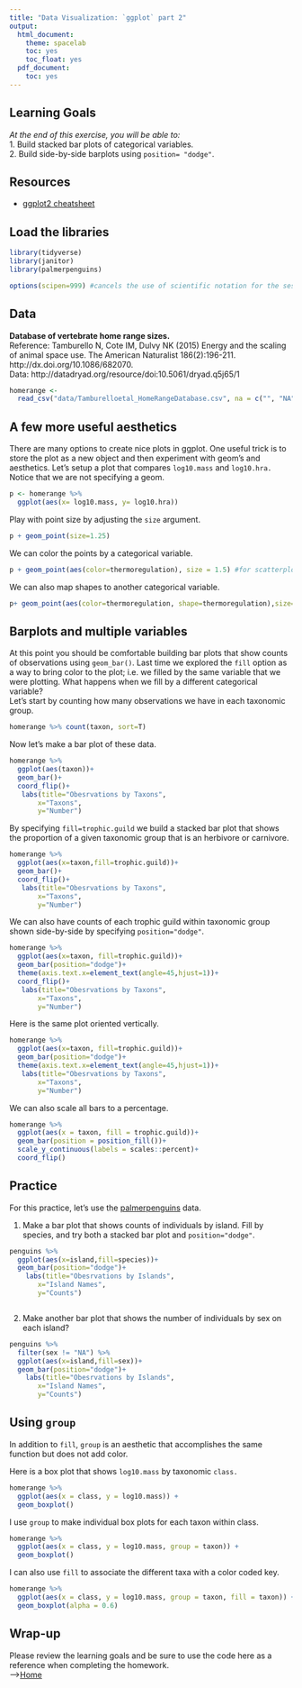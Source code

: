 ```yaml
---
title: "Data Visualization: `ggplot` part 2"
output:
  html_document:
    theme: spacelab
    toc: yes
    toc_float: yes
  pdf_document:
    toc: yes
---
```


## Learning Goals
*At the end of this exercise, you will be able to:*    
1. Build stacked bar plots of categorical variables.  
2. Build side-by-side barplots using `position= "dodge"`.  

## Resources
- [ggplot2 cheatsheet](https://www.rstudio.com/wp-content/uploads/2015/03/ggplot2-cheatsheet.pdf)

## Load the libraries
```r
library(tidyverse)
library(janitor)
library(palmerpenguins)
```

```r
options(scipen=999) #cancels the use of scientific notation for the session
```

## Data
**Database of vertebrate home range sizes.**  
Reference: Tamburello N, Cote IM, Dulvy NK (2015) Energy and the scaling of animal space use. The American Naturalist 186(2):196-211. http://dx.doi.org/10.1086/682070.  
Data: http://datadryad.org/resource/doi:10.5061/dryad.q5j65/1  
```r
homerange <- 
  read_csv("data/Tamburelloetal_HomeRangeDatabase.csv", na = c("", "NA", "\\"))
```

## A few more useful aesthetics
There are many options to create nice plots in ggplot. One useful trick is to store the plot as a new object and then experiment with geom's and aesthetics. Let's setup a plot that compares `log10.mass` and `log10.hra.` Notice that we are not specifying a geom.
```r
p <- homerange %>% 
  ggplot(aes(x= log10.mass, y= log10.hra))
```

Play with point size by adjusting the `size` argument.
```r
p + geom_point(size=1.25)
```

We can color the points by a categorical variable.
```r
p + geom_point(aes(color=thermoregulation), size = 1.5) #for scatterplots, color is the same as fill in barplots
```

We can also map shapes to another categorical variable.
```r
p+ geom_point(aes(color=thermoregulation, shape=thermoregulation),size=1.5)
```

## Barplots and multiple variables
At this point you should be comfortable building bar plots that show counts of observations using `geom_bar()`. Last time we explored the `fill` option as a way to bring color to the plot; i.e. we filled by the same variable that we were plotting. What happens when we fill by a different categorical variable?  
Let's start by counting how many observations we have in each taxonomic group.
```r
homerange %>% count(taxon, sort=T)
```

Now let's make a bar plot of these data.
```r
homerange %>%
  ggplot(aes(taxon))+
  geom_bar()+
  coord_flip()+
   labs(title="Obesrvations by Taxons",
       x="Taxons",
       y="Number")
```

By specifying `fill=trophic.guild` we build a stacked bar plot that shows the proportion of a given taxonomic group that is an herbivore or carnivore.
```r
homerange %>%
  ggplot(aes(x=taxon,fill=trophic.guild))+
  geom_bar()+
  coord_flip()+
   labs(title="Obesrvations by Taxons",
       x="Taxons",
       y="Number")
```

We can also have counts of each trophic guild within taxonomic group shown side-by-side by specifying `position="dodge"`.
```r
homerange %>%
  ggplot(aes(x=taxon, fill=trophic.guild))+
  geom_bar(position="dodge")+
  theme(axis.text.x=element_text(angle=45,hjust=1))+
  coord_flip()+
   labs(title="Obesrvations by Taxons",
       x="Taxons",
       y="Number")
```

Here is the same plot oriented vertically.
```r
homerange %>%
  ggplot(aes(x=taxon, fill=trophic.guild))+
  geom_bar(position="dodge")+
  theme(axis.text.x=element_text(angle=45,hjust=1))+
   labs(title="Obesrvations by Taxons",
       x="Taxons",
       y="Number")
```

We can also scale all bars to a percentage.
```r
homerange %>% 
  ggplot(aes(x = taxon, fill = trophic.guild))+
  geom_bar(position = position_fill())+ 
  scale_y_continuous(labels = scales::percent)+
  coord_flip()
```

## Practice
For this practice, let's use the [palmerpenguins](https://allisonhorst.github.io/palmerpenguins/articles/intro.html) data.  

1. Make a bar plot that shows counts of individuals by island. Fill by species, and try both a stacked bar plot and `position="dodge"`.
```r
penguins %>%
  ggplot(aes(x=island,fill=species))+
  geom_bar(position="dodge")+
    labs(title="Obesrvations by Islands",
       x="Island Names",
       y="Counts")
```

```r

```

2. Make another bar plot that shows the number of individuals by sex on each island?
```r
penguins %>%
  filter(sex != "NA") %>%
  ggplot(aes(x=island,fill=sex))+
  geom_bar(position="dodge")+
    labs(title="Obesrvations by Islands",
       x="Island Names",
       y="Counts")
```



## Using `group`
In addition to `fill`, `group` is an aesthetic that accomplishes the same function but does not add color.

Here is a box plot that shows `log10.mass` by taxonomic `class.`
```r
homerange %>% 
  ggplot(aes(x = class, y = log10.mass)) +
  geom_boxplot()
```

I use `group` to make individual box plots for each taxon within class.
```r
homerange %>% 
  ggplot(aes(x = class, y = log10.mass, group = taxon)) +
  geom_boxplot()
```

I can also use `fill` to associate the different taxa with a color coded key.
```r
homerange %>% 
  ggplot(aes(x = class, y = log10.mass, group = taxon, fill = taxon)) +
  geom_boxplot(alpha = 0.6)
```

## Wrap-up  
Please review the learning goals and be sure to use the code here as a reference when completing the homework.    
-->[Home](https://jmledford3115.github.io/datascibiol/)